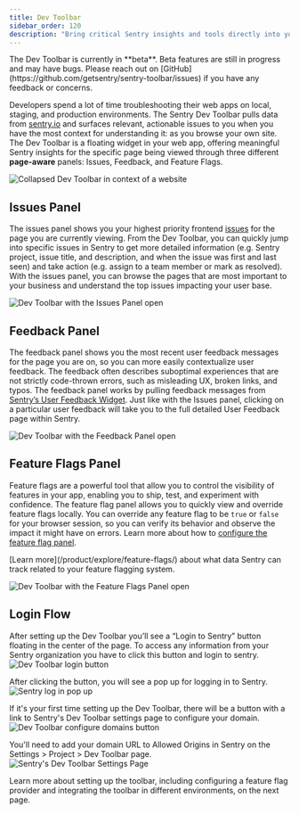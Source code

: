 ```yaml
---
title: Dev Toolbar
sidebar_order: 120
description: "Bring critical Sentry insights and tools directly into your web app for easier troubleshooting with the Dev Toolbar."
---
```


<Alert level="info">
  The Dev Toolbar is currently in **beta**. Beta features are still in progress and may have bugs. Please reach out on
  [GitHub](https://github.com/getsentry/sentry-toolbar/issues) if you have any feedback or concerns.
</Alert>

Developers spend a lot of time troubleshooting their web apps on local, staging, and production environments. The Sentry Dev Toolbar pulls data from [sentry.io](http://sentry.io) and surfaces relevant, actionable issues to you when you have the most context for understanding it: as you browse your own site. The Dev Toolbar is a floating widget in your web app, offering meaningful Sentry insights for the specific page being viewed through three different **page-aware** panels: Issues, Feedback, and Feature Flags.

![Collapsed Dev Toolbar in context of a website](./img/toolbar-collapsed.png)

## Issues Panel

The issues panel shows you your highest priority frontend [issues](https://docs.sentry.io/product/issues/) for the page you are currently viewing. From the Dev Toolbar, you can quickly jump into specific issues in Sentry to get more detailed information (e.g. Sentry project, issue title, and description, and when the issue was first and last seen) and take action (e.g. assign to a team member or mark as resolved). With the issues panel, you can browse the pages that are most important to your business and understand the top issues impacting your user base.

![Dev Toolbar with the Issues Panel open](./img/issues-panel.png)

## Feedback Panel

The feedback panel shows you the most recent user feedback messages for the page you are on, so you can more easily contextualize user feedback. The feedback often describes suboptimal experiences that are not strictly code-thrown errors, such as misleading UX, broken links, and typos. The feedback panel works by pulling feedback messages from [Sentry’s User Feedback Widget](https://docs.sentry.io/product/user-feedback/#user-feedback-widget). Just like with the Issues panel, clicking on a particular user feedback will take you to the full detailed User Feedback page within Sentry.

![Dev Toolbar with the Feedback Panel open](./img/feedback-panel.png)

## Feature Flags Panel

Feature flags are a powerful tool that allow you to control the visibility of features in your app, enabling you to ship, test, and experiment with confidence. The feature flag panel allows you to quickly view and override feature flags locally. You can override any feature flag to be `true` or `false` for your browser session, so you can verify its behavior and observe the impact it might have on errors. Learn more about how to [configure the feature flag panel](/product/dev-toolbar/setup/#implement-feature-flag-adapter).

<Note>
    [Learn more](/product/explore/feature-flags/) about what data Sentry can track related to your feature flagging system.
</Note>

![Dev Toolbar with the Feature Flags Panel open](./img/feature-flags-panel.png)

## Login Flow

After setting up the Dev Toolbar you’ll see a “Login to Sentry” button floating in the center of the page. To access any information from your Sentry organization you have to click this button and login to sentry.
![Dev Toolbar login button](./img/login-button.png)

After clicking the button, you will see a pop up for logging in to Sentry.
![Sentry log in pop up](./img/login-popup.png)

If it's your first time setting up the Dev Toolbar, there will be a button with a link to Sentry's Dev Toolbar settings page to configure your domain.
![Dev Toolbar configure domains button](./img/configure-domain.png)

You'll need to add your domain URL to Allowed Origins in Sentry on the Settings > Project > Dev Toolbar page.
![Sentry's Dev Toolbar Settings Page](./img/sentry-toolbar-settings.png)

Learn more about setting up the toolbar, including configuring a feature flag provider and integrating the toolbar in different environments, on the next page.
